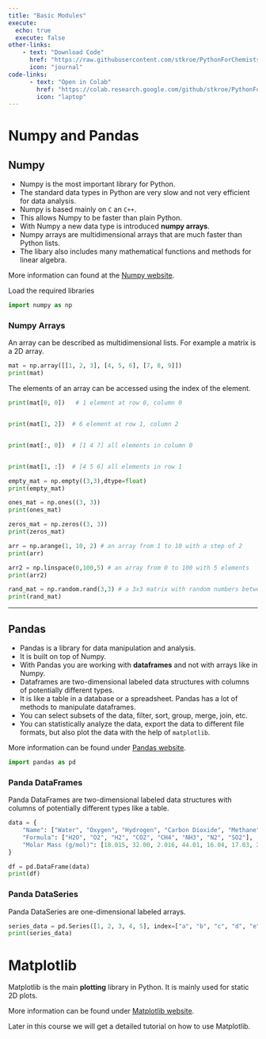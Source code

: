 ```yaml
---
title: "Basic Modules"
execute: 
  echo: true
  execute: false
other-links:     
    - text: "Download Code"
      href: "https://raw.githubusercontent.com/stkroe/PythonForChemists/main/course/notebooks/notebooks/BasicsModules.ipynb"
      icon: "journal"
code-links:
      - text: "Open in Colab"
        href: "https://colab.research.google.com/github/stkroe/PythonForChemists/blob/main/course/notebooks/BasicsModules.ipynb"
        icon: "laptop"
---
```



# Numpy and Pandas {.unnumbered}


## Numpy {.unnumbered}

- Numpy is the most important library for Python. 
- The standard data types in Python are very slow and not very efficient for data analysis. 
- Numpy is based mainly on `C` an `C++`. 
- This allows Numpy to be faster than plain Python. 
- With Numpy a new data type is introduced **numpy arrays**. 
- Numpy arrays are multidimensional arrays that are much faster than Python lists. 
- The libary also includes many mathematical functions and methods for linear algebra. 


More information can found at the [Numpy website](https://numpy.org/).

Load the required libraries

```python
import numpy as np
```

###  Numpy Arrays {.unnumbered}


An array can be described as multidimensional lists. For example a matrix is a 2D array.

```python
mat = np.array([[1, 2, 3], [4, 5, 6], [7, 8, 9]])
print(mat)
```

The elements of an array can be accessed using the index of the element. 

```python
print(mat[0, 0])   # 1 element at row 0, column 0


print(mat[1, 2])  # 6 element at row 1, column 2


print(mat[:, 0])  # [1 4 7] all elements in column 0


print(mat[1, :])  # [4 5 6] all elements in row 1
```

```python
empty_mat = np.empty((3,3),dtype=float)
print(empty_mat)
```

```python
ones_mat = np.ones((3, 3))
print(ones_mat)
```

```python
zeros_mat = np.zeros((3, 3))
print(zeros_mat)
```

```python
arr = np.arange(1, 10, 2) # an array from 1 to 10 with a step of 2
print(arr)
```

```python
arr2 = np.linspace(0,100,5) # an array from 0 to 100 with 5 elements
print(arr2)
```

```python
rand_mat = np.random.rand(3,3) # a 3x3 matrix with random numbers between 0 and 1
print(rand_mat)
```

---



## Pandas {.unnumbered}


- Pandas is a library for data manipulation and analysis. 
- It is built on top of Numpy. 
- With Pandas you are working with **dataframes** and not with arrays like in Numpy. 
- Dataframes are two-dimensional labeled data structures with columns of potentially different types.
- It is like a table in a database or a spreadsheet. Pandas has a lot of methods to manipulate dataframes. 
- You can select subsets of the data, filter, sort, group, merge, join, etc. 
- You can statistically analyze the data, export the data to different file formats, but also plot the data with the help of `matplotlib`.


More information can be found under [Pandas website](https://pandas.pydata.org/).

```python
import pandas as pd
```




### Panda DataFrames {.unnumbered}


Panda DataFrames are two-dimensional labeled data structures with columns of potentially different types like a table.

```python
data = {
    "Name": ["Water", "Oxygen", "Hydrogen", "Carbon Dioxide", "Methane", "Ammonia", "Nitrogen", "Sulfur Dioxide"],
    "Formula": ["H2O", "O2", "H2", "CO2", "CH4", "NH3", "N2", "SO2"],
    "Molar Mass (g/mol)": [18.015, 32.00, 2.016, 44.01, 16.04, 17.03, 28.013, 64.07]
}

df = pd.DataFrame(data)
print(df)
```

### Panda DataSeries {.unnumbered}

Panda DataSeries are one-dimensional labeled arrays.

```python
series_data = pd.Series([1, 2, 3, 4, 5], index=["a", "b", "c", "d", "e"])
print(series_data)
```

# Matplotlib {.unnumbered}

Matplotlib is the main **plotting** library in Python. It is mainly used for static 2D plots.

More information can be found under [Matplotlib website](https://matplotlib.org/).

Later in this course we will get a detailed tutorial on how to use Matplotlib.

